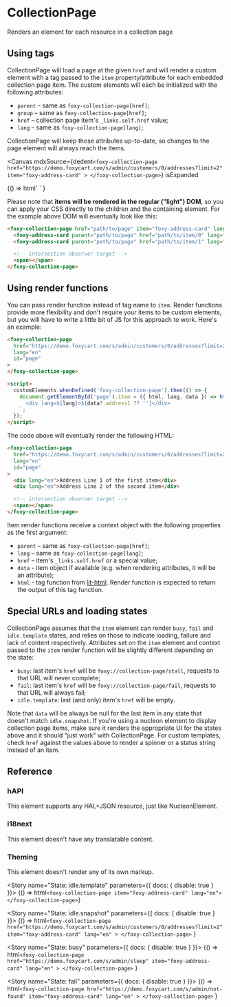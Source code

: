 
<Meta title="Other / CollectionPage" />

# CollectionPage

<Subtitle>Renders an element for each resource in a collection page</Subtitle>

## Using tags

CollectionPage will load a page at the given `href` and will render a custom element with a tag passed to the `item` property/attribute for each embedded collection page item. The custom elements will each be initialized with the following attributes:

- `parent` – same as `foxy-collection-page[href]`;
- `group` – same as `foxy-collection-page[href]`;
- `href` – collection page item's `_links.self.href` value;
- `lang` – same as `foxy-collection-page[lang]`;

CollectionPage will keep those attributes up-to-date, so changes to the page element will always reach the items.

<Canvas
  mdxSource={dedent`
    <foxy-collection-page
      href="https://demo.foxycart.com/s/admin/customers/0/addresses?limit=2"
      item="foxy-address-card"
    >
    </foxy-collection-page>
  `}
  isExpanded
>
  <Story name="Playground">
    {() =>
      html`
        <foxy-collection-page
          class="space-y-8"
          href="https://demo.foxycart.com/s/admin/customers/0/addresses?limit=2"
          item="foxy-address-card"
        >
        </foxy-collection-page>
      `
    }
  </Story>
</Canvas>

Please note that **items will be rendered in the regular ("light") DOM**, so you can apply your CSS directly to the children and the containing element. For the example above DOM will eventually look like this:

```html
<foxy-collection-page href="path/to/page" item="foxy-address-card" lang="en">
  <foxy-address-card parent="path/to/page" href="path/to/item/0" lang="en"></foxy-address-card>
  <foxy-address-card parent="path/to/page" href="path/to/item/1" lang="en"></foxy-address-card>

  <!-- intersection observer target -->
  <span></span>
</foxy-collection-page>
```

## Using render functions

You can pass render function instead of tag name to `item`. Render functions provide more flexibility and don't require your items to be custom elements, but you will have to write a little bit of JS for this approach to work. Here's an example:

```html
<foxy-collection-page
  href="https://demo.foxycart.com/s/admin/customers/0/addresses?limit=2"
  lang="en"
  id="page"
>
</foxy-collection-page>

<script>
  customElements.whenDefined('foxy-collection-page').then(() => {
    document.getElementById('page').item = ({ html, lang, data }) => html`
      <div lang=${lang}>${data?.address1 ?? ''}</div>
    `;
  });
</script>
```

The code above will eventually render the following HTML:

```html
<foxy-collection-page
  href="https://demo.foxycart.com/s/admin/customers/0/addresses?limit=2"
  lang="en"
  id="page"
>
  <div lang="en">Address Line 1 of the first item</div>
  <div lang="en">Address Line 2 of the second item</div>

  <!-- intersection observer target -->
  <span></span>
</foxy-collection-page>
```

Item render functions receive a context object with the following properties as the first argument:

- `parent` – same as `foxy-collection-page[href]`;
- `lang` – same as `foxy-collection-page[lang]`;
- `href` – item's `_links.self.href` or a special value;
- `data` - item object if available (e.g. when rendering attributes, it will be an attribute);
- `html` - tag function from [lit-html](https://lit-html.polymer-project.org/guide#lit-html-templates). Render function is expected to return the output of this tag function.

## Special URLs and loading states

CollectionPage assumes that the `item` element can render `busy`, `fail` and `idle.template` states, and relies on those to indicate loading, failure and lack of content respectively. Attributes set on the `item` element and context passed to the `item` render function will be slightly different depending on the state:

- `busy`: last item's `href` will be `foxy://collection-page/stall`, requests to that URL will never complete;
- `fail`: last item's `href` will be `foxy://collection-page/fail`, requests to that URL will always fail;
- `idle.template`: last (and only) item's `href` will be empty.

Note that `data` will be always be null for the last item in any state that doesn't match `idle.snapshot`. If you're using a nucleon element to display collection page items, make sure it renders the appropriate UI for the states above and it should "just work" with CollectionPage. For custom templates, check `href` against the values above to render a spinner or a status string instead of an item.

## Reference

<ArgsTable of="foxy-collection-page" />

### hAPI

This element supports any HAL+JSON resource, just like NucleonElement.

### i18next

This element doesn't have any translatable content.

### Theming

This element doesn't render any of its own markup.

<Story name="State: idle.template" parameters={{ docs: { disable: true } }}>
  {() => html`<foxy-collection-page item="foxy-address-card" lang="en"></foxy-collection-page>`}
</Story>

<Story name="State: idle.snapshot" parameters={{ docs: { disable: true } }}>
  {() =>
    html`
      <foxy-collection-page
        href="https://demo.foxycart.com/s/admin/customers/0/addresses?limit=2"
        item="foxy-address-card"
        lang="en"
      >
      </foxy-collection-page>
    `
  }
</Story>

<Story name="State: busy" parameters={{ docs: { disable: true } }}>
  {() =>
    html`
      <foxy-collection-page
        href="https://demo.foxycart.com/s/admin/sleep"
        item="foxy-address-card"
        lang="en"
      >
      </foxy-collection-page>
    `
  }
</Story>

<Story name="State: fail" parameters={{ docs: { disable: true } }}>
  {() =>
    html`
      <foxy-collection-page
        href="https://demo.foxycart.com/s/admin/not-found"
        item="foxy-address-card"
        lang="en"
      >
      </foxy-collection-page>
    `
  }
</Story>
